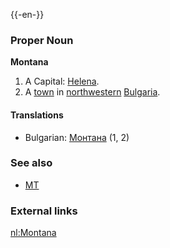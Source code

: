 {{wikipedia}}
{{-en-}}

===Proper Noun===
'''Montana'''
#A {{USstate}}  Capital: [[Helena]].
#A [[town]] in [[northwestern]] [[Bulgaria]].

====Translations====
*Bulgarian: [[Монтана]] (1, 2)

===See also===
*[[MT]]

===External links===
{{pedialite}}

[[nl:Montana]]